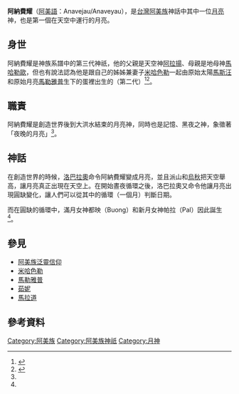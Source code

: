 {{noteTA
|G1=阿美族神話
}}

{{Infobox deity
| type = taiwan
| name =阿納費耀
| image = 
| image_size = 
| alt = 
| caption =
| god_of = 月神、記憶與黑夜之神
| abode = 
| symbol =
| consort = [[米哈色勒|米哈色勒]]
| father = [[阿拉揚|阿拉揚]]
| mother = [[馬哈勒歐|馬哈勒歐]]
| siblings = {{ubl|[[米哈色勒|米哈色勒]]|[[都娥|都娥]]|[[洛巴拉奧|洛巴拉奧]]}}
| children = {{ubl|[[瑪拉里南|瑪拉里南]]|[[瑪里莉|瑪里莉]]}}
| mount = 
|script_name=[[阿美語|阿美語]]|script=Anavejau/Anaveyau}}

'''阿納費耀'''（[[阿美語|阿美語]]：Anavejau/Anaveyau），是[[台灣|台灣]][[阿美族|阿美族]]神話中其中一位[[月亮|月亮]]神，也是第一個在天空中運行的月亮。
==身世==
阿納費耀是神族系譜中的第三代神祇，他的父親是天空神[[阿拉揚|阿拉揚]]、母親是地母神[[馬哈勒歐|馬哈勒歐]]，但也有說法認為他是跟自己的姊姊兼妻子[[米哈色勒|米哈色勒]]一起由原始太陽[[馬斯汪|馬斯汪]]和原始月亮[[馬勒雅普|馬勒雅普]]生下的蛋裡出生的（第二代）<ref name="阿美族之宗教及神話">{{cite web|author=王崧興|title=馬太安阿美族之宗教及神話|url=https://www.ioe.sinica.edu.tw/mobile/content/Periodicals_Content.aspx?SiteID=530164240637641451&Menuid=530205601306173463&Msid=530207124576460556|publisher=民族學研究所|work=中央研究院|accessdate=1961年 秋季|archive-date=2020-08-25|archive-url=https://web.archive.org/web/20200825054829/https://www.ioe.sinica.edu.tw/mobile/content/Periodicals_Content.aspx?SiteID=530164240637641451&Menuid=530205601306173463&Msid=530207124576460556|dead-url=no}}</ref><ref name="神話之美">{{cite web|url=https://ihc.apc.gov.tw/Journals.php?pid=637&id=945|title=神話之美：概談臺灣原住民神話|accessdate=2016-08|archive-date=2019-07-13|archive-url=https://web.archive.org/web/20190713160829/https://ihc.apc.gov.tw/Journals.php?pid=637&id=945|dead-url=yes}}</ref>。
==職責==
阿納費耀是創造世界後到大洪水結束的月亮神，同時也是記憶、黑夜之神，象徵著「夜晚的月亮」<ref name="阿美族之宗教及神話" />。
==神話==
{{main|米哈色勒}}
在創造世界的時候，[[洛巴拉奧|洛巴拉奧]]命令阿納費耀變成月亮，並且派山和[[烏秋|烏秋]]把天空舉高，讓月亮真正出現在天空上。在開始晝夜循環之後，洛巴拉奧又命令他讓月亮出現圓缺變化，讓人們可以從其中的循環（一個月）判斷日期。

而在圓缺的循環中，滿月女神都映（Buong）和新月女神帕拉（Pal）因此誕生<ref name="阿美族之宗教及神話" />。

==參見==
*[[阿美族泛靈信仰|阿美族泛靈信仰]]
*[[米哈色勒|米哈色勒]]
*[[馬勒雅普|馬勒雅普]]
*[[茹妮|茹妮]]
*[[馬拉道|馬拉道]]
==參考資料==
{{reflist}}
[[Category:阿美族|Category:阿美族]]
[[Category:阿美族神祇|Category:阿美族神祇]]
[[Category:月神|Category:月神]]
{{Myth-stub}}